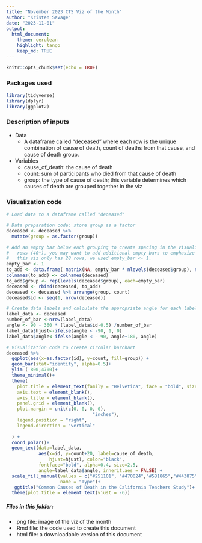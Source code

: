 ```yaml
---
title: "November 2023 CTS Viz of the Month"
author: "Kristen Savage"
date: "2023-11-01"
output:
  html_document:
    theme: cerulean
    highlight: tango
    keep_md: TRUE
---
```


```r
knitr::opts_chunk$set(echo = TRUE)
```

### Packages used
```r
library(tidyverse)
library(dplyr)
library(ggplot2)
```

### Description of inputs

* Data
    + A dataframe called "deceased" where each row is the unique combination of cause of death, count of deaths from that cause, and cause of death group.

* Variables
    + cause_of_death: the cause of death
    + count: sum of participants who died from that cause of death
    + group: the type of cause of death; this variable determines which causes of death are grouped together in the viz

### Visualization code
```r

# Load data to a dataframe called "deceased"

# Data preparation code: store group as a factor
deceased <- deceased %>% 
  mutate(group = as.factor(group))

# Add an empty bar below each grouping to create spacing in the visualization. For dataframes with more
#   rows (40+), you may want to add additional empty bars to emphasize spacing between groups. Because
#   this viz only has 28 rows, we used empty_bar <- 1. 
empty_bar <- 1
to_add <- data.frame( matrix(NA, empty_bar * nlevels(deceased$group), ncol(deceased)) )
colnames(to_add) <- colnames(deceased)
to_add$group <- rep(levels(deceased$group), each=empty_bar)
deceased <- rbind(deceased, to_add)
deceased <- deceased %>% arrange(group, count)
deceased$id <- seq(1, nrow(deceased))

# Create data labels and calculate the appropriate angle for each label
label_data <- deceased
number_of_bar <-nrow(label_data)
angle <- 90 - 360 * (label_data$id-0.5) /number_of_bar
label_data$hjust<-ifelse(angle < -90, 1, 0)
label_data$angle<-ifelse(angle < - 90, angle+180, angle)

# Visualization code to create circular barchart
deceased %>% 
  ggplot(aes(x=as.factor(id), y=count, fill=group)) +
  geom_bar(stat="identity", alpha=0.5)+
  ylim (-800,4700)+
  theme_minimal()+
  theme(
    plot.title = element_text(family = "Helvetica", face = "bold", size = (12)),
    axis.text = element_blank(),
    axis.title = element_blank(),
    panel.grid = element_blank(),
    plot.margin = unit(c(0, 0, 0, 0), 
                                "inches"),
    legend.position = "right",
    legend.direction = "vertical"
    
  ) +
  coord_polar()+
  geom_text(data=label_data, 
            aes(x=id, y=count+20, label=cause_of_death,
                hjust=hjust), color="black",
            fontface="bold", alpha=0.4, size=2.5,
            angle=label_data$angle, inherit.aes = FALSE) +
  scale_fill_manual(values = c("#251101", "#470024","#5B1865","#443875","#2C5784","#5688C7"),
                    name = "Type")+
   ggtitle("Common Causes of Death in the California Teachers Study")+
  theme(plot.title = element_text(vjust = -6)) 
```

##### Files in this folder:

- .png file: image of the viz of the month
- .Rmd file: the code used to create this document
- .html file: a downloadable version of this document